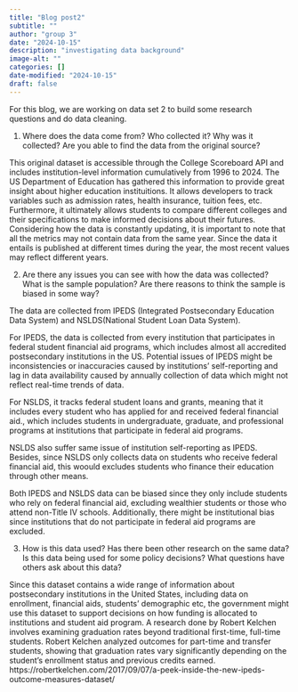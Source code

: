 ```yaml
---
title: "Blog post2"
subtitle: ""
author: "group 3"
date: "2024-10-15"
description: "investigating data background"
image-alt: ""
categories: []
date-modified: "2024-10-15"
draft: false
---
```


For this blog, we are working on data set 2 to build some research questions and do data cleaning.

1. Where does the data come from? Who collected it? Why was it collected? Are you able to find the data from the original source?

This original dataset is accessible through the College Scoreboard API and includes institution-level information cumulatively from 1996 to 2024. The US Department of Education has gathered this information to provide great insight about higher education instituitions. It allows developers to track variables such as admission rates, health insurance, tuition fees, etc. Furthermore, it ultimately allows students to compare different colleges and their specifications to make informed decisions about their futures. Considering how the data is constantly updating, it is important to note that all the metrics may not contain data from the same year. Since the data it entails is published at different times during the year, the most recent values may reflect different years.

2. Are there any issues you can see with how the data was collected? What is the sample population? Are there reasons to think the sample is biased in some way?

The data are collected from IPEDS (Integrated Postsecondary Education Data System) and NSLDS(National Student Loan Data System).

For IPEDS, the data is collected from every institution that participates in federal student financial aid programs, which includes almost all accredited postsecondary institutions in the US. Potential issues of IPEDS might be inconsistencies or inaccuracies caused by institutions' self-reporting and lag in data availability caused by annually collection of data which might not reflect real-time trends of data.

For NSLDS, it tracks federal student loans and grants, meaning that it includes every student who has applied for and received federal financial aid., which includes students in undergraduate, graduate, and professional programs at institutions that participate in federal aid programs.

NSLDS also suffer same issue of institution self-reporting as IPEDS. Besides, since NSLDS only collects data on students who receive federal financial aid, this woould excludes students who finance their education through other means.

Both IPEDS and NSLDS data can be biased since they only include students who rely on federal financial aid, excluding wealthier students or those who attend non-Title IV schools. Additionally, there might be institutional bias since institutions that do not participate in federal aid programs are excluded.




3. How is this data used? Has there been other research on the same data? Is this data being used for some policy decisions? What questions have others ask about this data?

Since this dataset contains a wide range of information about postsecondary institutions in the United States, including data on enrollment, financial aids, students' demographic etc, the government might use this dataset to support decisions on how funding is allocated to institutions and student aid program. A research done by Robert Kelchen involves examining graduation rates beyond traditional first-time, full-time students. Robert Kelchen analyzed outcomes for part-time and transfer students, showing that graduation rates vary significantly depending on the student’s enrollment status and previous credits earned.
https://robertkelchen.com/2017/09/07/a-peek-inside-the-new-ipeds-outcome-measures-dataset/

